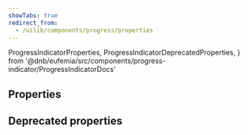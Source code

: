 ```yaml
---
showTabs: true
redirect_from:
  - /uilib/components/progress/properties
---
```


  ProgressIndicatorProperties,
  ProgressIndicatorDeprecatedProperties,
} from '@dnb/eufemia/src/components/progress-indicator/ProgressIndicatorDocs'

## Properties

<PropertiesTable props={ProgressIndicatorProperties} showDefaultValue />

## Deprecated properties

<PropertiesTable props={ProgressIndicatorDeprecatedProperties} />
